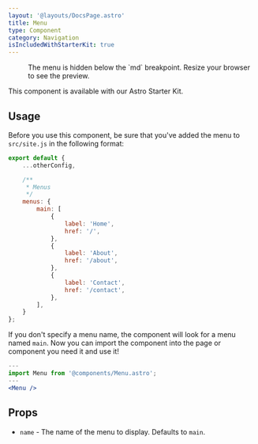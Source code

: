```yaml
---
layout: '@layouts/DocsPage.astro'
title: Menu
type: Component
category: Navigation
isIncludedWithStarterKit: true
---
```



<div class="not-prose">
	<PatternDemo
		title="Menu"
		context="docs"
		component="Menu.astro"
		withContainer
	>
		<Menu />
		<p class="md:hidden text-sm text-gray-500">The menu is hidden below the `md` breakpoint. Resize your browser to see the preview.</p>
	</PatternDemo>
</div>

This component is available with our Astro Starter Kit.

## Usage

Before you use this component, be sure that you've added the menu to `src/site.js` in the following format:

```js
export default {
	...otherConfig,

	/**
	 * Menus
	 */
	menus: {
		main: [
			{
				label: 'Home',
				href: '/',
			},
			{
				label: 'About',
				href: '/about',
			},
			{
				label: 'Contact',
				href: '/contact',
			},
		],
	}
};
```

If you don't specify a menu name, the component will look for a menu named `main`.
Now you can import the component into the page or component you need it and use it!

```jsx
---
import Menu from '@components/Menu.astro';
---
<Menu />
```

## Props

- `name` - The name of the menu to display. Defaults to `main`.
